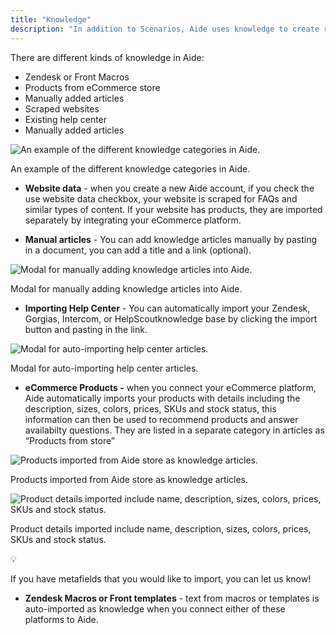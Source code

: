 ```yaml
---
title: "Knowledge"
description: "In addition to Scenarios, Aide uses knowledge to create responses"
---
```


There are different kinds of knowledge in Aide:

- Zendesk or Front Macros
- Products from eCommerce store
- Manually added articles
- Scraped websites
- Existing help center
- Manually added articles

![An example of the different knowledge categories in Aide.](/images/image%2024.png)

An example of the different knowledge categories in Aide.

- **Website data** - when you create a new Aide account, if you check the use website data checkbox, your website is scraped for FAQs and similar types of content. If your website has products, they are imported separately by integrating your eCommerce platform.

- **Manual articles** - You can add knowledge articles manually by pasting in a document, you can add a title and a link (optional).

![Modal for manually adding knowledge articles into Aide.](/images/image%2025.png)

Modal for manually adding knowledge articles into Aide.

- **Importing Help Center** - You can automatically import your Zendesk, Gorgias, Intercom, or HelpScoutknowledge base by clicking the import button and pasting in the link.

![Modal for auto-importing help center articles.](/images/image%2026.png)

Modal for auto-importing help center articles.

- **eCommerce Products -** when you connect your eCommerce platform, Aide automatically imports your products with details including the description, sizes, colors, prices, SKUs and stock status, this information can then be used to recommend products and answer availabilty questions. They are listed in a separate category in articles as “Products from store”

![Products imported from Aide store as knowledge articles.](/images/image%2027.png)

Products imported from Aide store as knowledge articles.

![Product details imported include name, description, sizes, colors, prices, SKUs and stock status. ](/images/image%2028.png)

Product details imported include name, description, sizes, colors, prices, SKUs and stock status.

<aside>
💡

If you have metafields that you would like to import, you can let us know!

</aside>

- **Zendesk Macros or Front templates** - text from macros or templates is auto-imported as knowledge when you connect either of these platforms to Aide.
